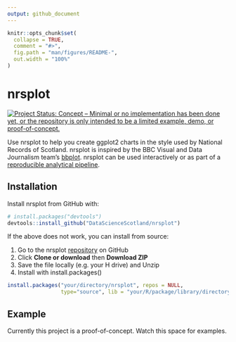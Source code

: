 ```yaml
---
output: github_document
---
```


<!-- README.md is generated from README.Rmd. Please edit that file -->

```r
knitr::opts_chunk$set(
  collapse = TRUE,
  comment = "#>",
  fig.path = "man/figures/README-",
  out.width = "100%"
)
```
# nrsplot

[![Project Status: Concept – Minimal or no implementation has been done yet, or the repository is only intended to be a limited example, demo, or proof-of-concept.](https://www.repostatus.org/badges/latest/concept.svg)](https://www.repostatus.org/#concept)

Use nrsplot to help you create ggplot2 charts in the style used by National Records of Scotland. nrsplot is inspired by the BBC Visual and Data Journalism team's [bbplot](https://medium.com/bbc-visual-and-data-journalism/how-the-bbc-visual-and-data-journalism-team-works-with-graphics-in-r-ed0b35693535). nrsplot can be used interactively or as part of a [reproducible analytical pipeline](https://ukgovdatascience.github.io/rap_companion/).

## Installation

Install nrsplot from GitHub with:

```r
# install.packages("devtools")
devtools::install_github("DataScienceScotland/nrsplot")
```

If the above does not work, you can install from source:

1. Go to the nrsplot [repository](https://github.com/DataScienceScotland/nrsplot) on GitHub
1. Click **Clone or download** then **Download ZIP**
1. Save the file locally (e.g. your H drive) and Unzip
1. Install with install.packages()

```r
install.packages("your/directory/nrsplot", repos = NULL,
                 type="source", lib = "your/R/package/library/directory")
```

## Example

Currently this project is a proof-of-concept. Watch this space for examples.
